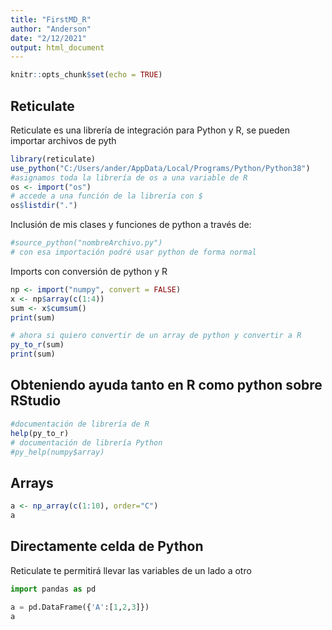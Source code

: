 ```yaml
---
title: "FirstMD_R"
author: "Anderson"
date: "2/12/2021"
output: html_document
---
```


```r
knitr::opts_chunk$set(echo = TRUE)
```

## Reticulate
Reticulate es una librería de integración para Python y R, se pueden importar 
archivos de pyth
```r
library(reticulate)
use_python("C:/Users/ander/AppData/Local/Programs/Python/Python38")
#asignamos toda la librería de os a una variable de R
os <- import("os")
# accede a una función de la librería con $
os$listdir(".")

```

Inclusión de mis clases y funciones de python a través de:
```r
#source_python("nombreArchivo.py")
# con esa importación podré usar python de forma normal
```

Imports con conversión de python y R
```r
np <- import("numpy", convert = FALSE)
x <- np$array(c(1:4))
sum <- x$cumsum()
print(sum)

# ahora si quiero convertir de un array de python y convertir a R
py_to_r(sum)
print(sum)
```

## Obteniendo ayuda tanto en R como python sobre RStudio
```r
#documentación de librería de R
help(py_to_r)
# documentación de librería Python
#py_help(numpy$array)
```
## Arrays
```r
a <- np_array(c(1:10), order="C")
a
```

## Directamente celda de Python
Reticulate te permitirá llevar las variables de un lado a otro

```python
import pandas as pd

a = pd.DataFrame({'A':[1,2,3]})
a
```


